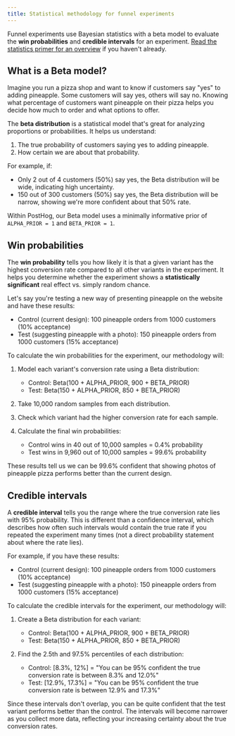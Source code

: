 ```yaml
---
title: Statistical methodology for funnel experiments
---
```


Funnel experiments use Bayesian statistics with a beta model to evaluate the **win probabilities** and **credible intervals** for an experiment. [Read the statistics primer for an overview](/docs/experiments/statistics-primer) if you haven't already.

## What is a Beta model?

Imagine you run a pizza shop and want to know if customers say "yes" to adding pineapple. Some customers will say yes, others will say no. Knowing what percentage of customers want pineapple on their pizza helps you decide how much to order and what options to offer.

The **beta distribution** is a statistical model that's great for analyzing proportions or probabilities. It helps us understand:
1. The true probability of customers saying yes to adding pineapple.
2. How certain we are about that probability.

For example, if:

- Only 2 out of 4 customers (50%) say yes, the Beta distribution will be wide, indicating high uncertainty.
- 150 out of 300 customers (50%) say yes, the Beta distribution will be narrow, showing we're more confident about that 50% rate.

Within PostHog, our Beta model uses a minimally informative prior of `ALPHA_PRIOR = 1` and `BETA_PRIOR = 1`.

## Win probabilities

The **win probability** tells you how likely it is that a given variant has the highest conversion rate compared to all other variants in the experiment. It helps you determine whether the experiment shows a **statistically significant** real effect vs. simply random chance.

Let's say you're testing a new way of presenting pineapple on the website and have these results:
- Control (current design): 100 pineapple orders from 1000 customers (10% acceptance)
- Test (suggesting pineapple with a photo): 150 pineapple orders from 1000 customers (15% acceptance)

To calculate the win probabilities for the experiment, our methodology will:

1. Model each variant's conversion rate using a Beta distribution:
	- Control: Beta(100 + ALPHA_PRIOR, 900 + BETA_PRIOR)
	- Test: Beta(150 + ALPHA_PRIOR, 850 + BETA_PRIOR)

2. Take 10,000 random samples from each distribution.

3. Check which variant had the higher conversion rate for each sample.

4. Calculate the final win probabilities:
	- Control wins in 40 out of 10,000 samples = 0.4% probability
	- Test wins in 9,960 out of 10,000 samples = 99.6% probability

These results tell us we can be 99.6% confident that showing photos of pineapple pizza performs better than the current design.

## Credible intervals

A **credible interval** tells you the range where the true conversion rate lies with 95% probability. This is different than a confidence interval, which describes how often such intervals would contain the true rate if you repeated the experiment many times (not a direct probability statement about where the rate lies).

For example, if you have these results:
- Control (current design): 100 pineapple orders from 1000 customers (10% acceptance)
- Test (suggesting pineapple with a photo): 150 pineapple orders from 1000 customers (15% acceptance)

To calculate the credible intervals for the experiment, our methodology will:

1. Create a Beta distribution for each variant:
	- Control: Beta(100 + ALPHA_PRIOR, 900 + BETA_PRIOR)
	- Test: Beta(150 + ALPHA_PRIOR, 850 + BETA_PRIOR)

2. Find the 2.5th and 97.5% percentiles of each distribution:
	- Control: [8.3%, 12%] = "You can be 95% confident the true conversion rate is between 8.3% and 12.0%"
	- Test: [12.9%, 17.3%] = "You can be 95% confident the true conversion rate is between 12.9% and 17.3%"

Since these intervals don't overlap, you can be quite confident that the test variant performs better than the control. The intervals will become narrower as you collect more data, reflecting your increasing certainty about the true conversion rates.